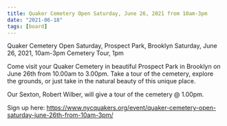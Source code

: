 ```yaml
---
title: Quaker Cemetery Open Saturday, June 26, 2021 from 10am-3pm
date: "2021-06-18"
tags: [board]
---
```


Quaker Cemetery Open Saturday, Prospect Park, Brooklyn
Saturday, June 26, 2021, 10am-3pm
Cemetery Tour, 1pm

Come visit your Quaker Cemetery in beautiful Prospect Park in Brooklyn on June 26th from 10.00am to 3.00pm. Take a tour of the cemetery, explore the grounds, or just take in the natural beauty of this unique place.

Our Sexton, Robert Wilber, will give a tour of the cemetery @ 1.00pm.

Sign up here: https://www.nycquakers.org/event/quaker-cemetery-open-saturday-june-26th-from-10am-3pm/
